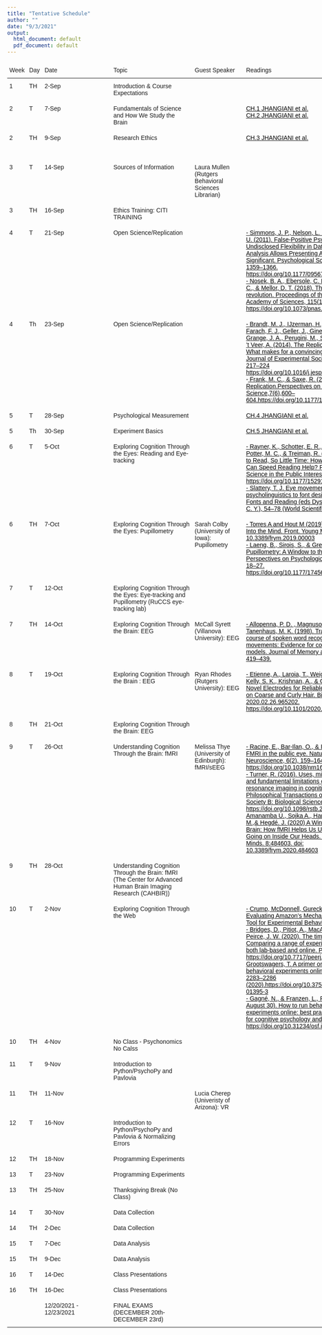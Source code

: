 ```yaml
---
title: "Tentative Schedule"
author: ""
date: "9/3/2021"
output:
  html_document: default
  pdf_document: default
---
```

<style type="text/css">
.tg  {border-collapse:collapse;border-spacing:0;}
.tg td{border-style:solid;border-width:0px;font-family:Arial, sans-serif;font-size:14px;overflow:hidden;
  padding:10px 5px;word-break:normal;}
.tg th{border-style:solid;border-width:0px;font-family:Arial, sans-serif;font-size:14px;font-weight:normal;
  overflow:hidden;padding:10px 5px;word-break:normal;}
.tg .tg-0pky{border-color:inherit;text-align:left;vertical-align:top}
</style>
<table class="tg" style="undefined;table-layout: fixed; width: 1323px">
<colgroup>
<col style="width: 46px">
<col style="width: 36px">
<col style="width: 164px">
<col style="width: 192px">
<col style="width: 121px">
<col style="width: 277px">
<col style="width: 487px">
</colgroup>
<thead>
  <tr>
    <th class="tg-0pky">Week</th>
    <th class="tg-0pky">Day</th>
    <th class="tg-0pky">Date</th>
    <th class="tg-0pky">Topic</th>
    <th class="tg-0pky">Guest Speaker</th>
    <th class="tg-0pky">Readings</th>
    <th class="tg-0pky">Due</th>
  </tr>
</thead>
<tbody>
  <tr>
    <td class="tg-0pky">1</td>
    <td class="tg-0pky">TH</td>
    <td class="tg-0pky">2-Sep</td>
    <td class="tg-0pky">Introduction &amp; Course Expectations</td>
    <td class="tg-0pky"></td>
    <td class="tg-0pky"></td>
    <td class="tg-0pky"></td>
  </tr>
  <tr>
    <td class="tg-0pky">2</td>
    <td class="tg-0pky">T</td>
    <td class="tg-0pky">7-Sep</td>
    <td class="tg-0pky">Fundamentals of Science and How We Study the Brain </td>
    <td class="tg-0pky"></td>
    <td class="tg-0pky"><a href="https://kpu.pressbooks.pub/psychmethods4e/" target="_blank" rel="noopener noreferrer"><span style="color:#000">CH.1 JHANGIANI et al.</span></a><br><a href="https://kpu.pressbooks.pub/psychmethods4e/" target="_blank" rel="noopener noreferrer"><span style="color:#000">CH.2 JHANGIANI et al.</span></a><br></td>
    <td class="tg-0pky"><span style="font-style:normal">September 10th is last day to drop a course without a "W" grade</span></td>
  </tr>
  <tr>
    <td class="tg-0pky">2</td>
    <td class="tg-0pky">TH</td>
    <td class="tg-0pky">9-Sep</td>
    <td class="tg-0pky">Research Ethics</td>
    <td class="tg-0pky"></td>
    <td class="tg-0pky"><a href="https://kpu.pressbooks.pub/psychmethods4e/" target="_blank" rel="noopener noreferrer"><span style="color:#000">CH.3 JHANGIANI et al.</span></a></td>
    <td class="tg-0pky"><br><br>Team Charter Due by Friday, September 10th</td>
  </tr>
  <tr>
    <td class="tg-0pky">3</td>
    <td class="tg-0pky">T</td>
    <td class="tg-0pky">14-Sep</td>
    <td class="tg-0pky">Sources of Information</td>
    <td class="tg-0pky">Laura Mullen (Rutgers Behavioral Sciences Librarian)</td>
    <td class="tg-0pky"></td>
    <td class="tg-0pky"></td>
  </tr>
  <tr>
    <td class="tg-0pky">3</td>
    <td class="tg-0pky">TH</td>
    <td class="tg-0pky">16-Sep</td>
    <td class="tg-0pky">Ethics Training: CITI TRAINING </td>
    <td class="tg-0pky"></td>
    <td class="tg-0pky"></td>
    <td class="tg-0pky">Topic Approval Due by Friday September 17th</td>
  </tr>
  <tr>
    <td class="tg-0pky">4</td>
    <td class="tg-0pky">T</td>
    <td class="tg-0pky">21-Sep</td>
    <td class="tg-0pky">Open Science/Replication</td>
    <td class="tg-0pky"></td>
    <td class="tg-0pky"><a href="https://drive.google.com/drive/u/1/folders/1GHo4aIDyYnk7276-bBiEiATGn3ltgcp-" target="_blank" rel="noopener noreferrer"><span style="color:#000">- Simmons, J. P., Nelson, L. D., &amp; Simonsohn, U. (2011). False-Positive Psychology: Undisclosed Flexibility in Data Collection and Analysis Allows Presenting Anything as Significant. Psychological Science, 22(11), 1359–1366. https://doi.org/10.1177/0956797611417632</span></a><br><a href="https://drive.google.com/drive/u/1/folders/1GHo4aIDyYnk7276-bBiEiATGn3ltgcp-" target="_blank" rel="noopener noreferrer"><span style="color:#000">- Nosek, B. A., Ebersole, C. R., DeHaven, A. C., &amp; Mellor, D. T. (2018). The preregistration revolution. Proceedings of the National Academy of Sciences, 115(11), 2600. https://doi.org/10.1073/pnas.1708274114</span></a></td>
    <td class="tg-0pky"></td>
  </tr>
  <tr>
    <td class="tg-0pky">4</td>
    <td class="tg-0pky">Th</td>
    <td class="tg-0pky">23-Sep</td>
    <td class="tg-0pky">Open Science/Replication</td>
    <td class="tg-0pky"></td>
    <td class="tg-0pky"><a href="https://drive.google.com/drive/u/1/folders/1GHo4aIDyYnk7276-bBiEiATGn3ltgcp-" target="_blank" rel="noopener noreferrer"><span style="color:#000">- Brandt, M. J., IJzerman, H., Dijksterhuis, A., Farach, F. J., Geller, J., Giner-Sorolla, R., Grange, J. A., Perugini, M., Spies, J. R., &amp; van ’t Veer, A. (2014). The Replication Recipe: What makes for a convincing replication? Journal of Experimental Social Psychology, 50, 217–224 https://doi.org/10.1016/j.jesp.2013.10.005l</span></a><br><span style="color:#000">-</span><a href="https://drive.google.com/drive/u/1/folders/1GHo4aIDyYnk7276-bBiEiATGn3ltgcp-" target="_blank" rel="noopener noreferrer"><span style="color:#000"> Frank, M. C., &amp; Saxe, R. (2012). Teaching Replication.Perspectives on Psychological Science,7(6),600–604.https://doi.org/10.1177/1745691612460686</span></a></td>
    <td class="tg-0pky">1 page summary, CITI training, and IRB forms due by Friday September 24th</td>
  </tr>
  <tr>
    <td class="tg-0pky">5</td>
    <td class="tg-0pky">T</td>
    <td class="tg-0pky">28-Sep</td>
    <td class="tg-0pky">Psychological Measurement</td>
    <td class="tg-0pky"></td>
    <td class="tg-0pky"><a href="https://kpu.pressbooks.pub/psychmethods4e/" target="_blank" rel="noopener noreferrer"><span style="color:#000">CH.4 JHANGIANI et al.</span></a></td>
    <td class="tg-0pky"></td>
  </tr>
  <tr>
    <td class="tg-0pky">5</td>
    <td class="tg-0pky">Th</td>
    <td class="tg-0pky">30-Sep</td>
    <td class="tg-0pky">Experiment Basics</td>
    <td class="tg-0pky"></td>
    <td class="tg-0pky"><a href="https://kpu.pressbooks.pub/psychmethods4e/" target="_blank" rel="noopener noreferrer"><span style="color:#000">CH.5 JHANGIANI et al.</span></a></td>
    <td class="tg-0pky"></td>
  </tr>
  <tr>
    <td class="tg-0pky">6</td>
    <td class="tg-0pky">T</td>
    <td class="tg-0pky">5-Oct</td>
    <td class="tg-0pky">Exploring Cognition Through the Eyes: Reading and Eye-tracking</td>
    <td class="tg-0pky"></td>
    <td class="tg-0pky"><a href="https://drive.google.com/drive/u/1/folders/1G7sSlt6P6xfEe-apJ1wTrnFsDVVIg-Yz" target="_blank" rel="noopener noreferrer"><span style="color:#000">- Rayner, K., Schotter, E. R., Masson, M. E. J., Potter, M. C., &amp; Treiman, R. (2016). So Much to Read, So Little Time: How Do We Read, and Can Speed Reading Help? Psychological Science in the Public Interest, 17(1), 4–34 https://doi.org/10.1177/1529100615623267</span></a><br><a href="https://drive.google.com/drive/u/1/folders/1G7sSlt6P6xfEe-apJ1wTrnFsDVVIg-Yz" target="_blank" rel="noopener noreferrer"><span style="color:#000">- Slattery, T. J. Eye movements: From psycholinguistics to font design. In Digital Fonts and Reading (eds Dyson, M. C. &amp; Yuen, C. Y.), 54–78 (World Scientific, 2016).</span></a></td>
    <td class="tg-0pky"></td>
  </tr>
  <tr>
    <td class="tg-0pky">6</td>
    <td class="tg-0pky">TH</td>
    <td class="tg-0pky">7-Oct</td>
    <td class="tg-0pky">Exploring Cognition Through the Eyes: Pupillometry</td>
    <td class="tg-0pky">Sarah Colby (University of Iowa): Pupillometry</td>
    <td class="tg-0pky"><a href="https://drive.google.com/drive/u/1/folders/1G7sSlt6P6xfEe-apJ1wTrnFsDVVIg-Yz" target="_blank" rel="noopener noreferrer"><span style="color:#000">- Torres A and Hout M (2019) Pupils: A Window Into the Mind. Front. Young Minds. 7:3. doi: 10.3389/frym.2019.00003</span></a><br><a href="https://drive.google.com/drive/u/1/folders/1G7sSlt6P6xfEe-apJ1wTrnFsDVVIg-Yz" target="_blank" rel="noopener noreferrer"><span style="color:#000">- Laeng, B., Sirois, S., &amp; Gredebäck, G. (2012). Pupillometry: A Window to the Preconscious? Perspectives on Psychological Science, 7(1), 18–27. https://doi.org/10.1177/1745691611427305</span></a></td>
    <td class="tg-0pky"><span style="font-style:normal">Preregistration due by Friday October 8th</span></td>
  </tr>
  <tr>
    <td class="tg-0pky">7</td>
    <td class="tg-0pky">T</td>
    <td class="tg-0pky">12-Oct</td>
    <td class="tg-0pky">Exploring Cognition Through the Eyes: Eye-tracking and Pupillometry (RuCCS eye-tracking lab)</td>
    <td class="tg-0pky"></td>
    <td class="tg-0pky"></td>
    <td class="tg-0pky"></td>
  </tr>
  <tr>
    <td class="tg-0pky">7</td>
    <td class="tg-0pky">TH</td>
    <td class="tg-0pky">14-Oct</td>
    <td class="tg-0pky">Exploring Cognition Through the Brain: EEG</td>
    <td class="tg-0pky">McCall Syrett (Villanova University): EEG</td>
    <td class="tg-0pky"><a href="https://drive.google.com/drive/u/1/folders/1_thSTXJpm_wwYHYwl211wbeaMelpHq5r" target="_blank" rel="noopener noreferrer"><span style="color:#000">- Allopenna, P. D. , Magnuson, J. S. , &amp; Tanenhaus, M. K. (1998). Tracking the time course of spoken word recognition using eye movements: Evidence for continuous mapping models. Journal of Memory and Language, 38, 419–439.</span></a></td>
    <td class="tg-0pky"></td>
  </tr>
  <tr>
    <td class="tg-0pky">8</td>
    <td class="tg-0pky">T</td>
    <td class="tg-0pky">19-Oct</td>
    <td class="tg-0pky">Exploring Cognition Through the Brain : EEG</td>
    <td class="tg-0pky">Ryan Rhodes (Rutgers University): EEG</td>
    <td class="tg-0pky"><a href="https://drive.google.com/drive/u/1/folders/1_thSTXJpm_wwYHYwl211wbeaMelpHq5r" target="_blank" rel="noopener noreferrer"><span style="color:#000">- Etienne, A., Laroia, T., Weigle, H., Afelin, A., Kelly, S. K., Krishnan, A., &amp; Grover, P. (2020). Novel Electrodes for Reliable EEG Recordings on Coarse and Curly Hair. BioRxiv, 2020.02.26.965202. https://doi.org/10.1101/2020.02.26.965202</span></a></td>
    <td class="tg-0pky"></td>
  </tr>
  <tr>
    <td class="tg-0pky">8</td>
    <td class="tg-0pky">TH</td>
    <td class="tg-0pky">21-Oct</td>
    <td class="tg-0pky">Exploring Cognition Through the Brain: EEG</td>
    <td class="tg-0pky"></td>
    <td class="tg-0pky"></td>
    <td class="tg-0pky"></td>
  </tr>
  <tr>
    <td class="tg-0pky">9</td>
    <td class="tg-0pky">T</td>
    <td class="tg-0pky">26-Oct</td>
    <td class="tg-0pky">Understanding Cognition Through the Brain: fMRI</td>
    <td class="tg-0pky">Melissa Thye (University of Edinburgh): fMRI/sEEG</td>
    <td class="tg-0pky"><a href="https://drive.google.com/drive/u/1/folders/1y4dr5pi_UpqpV0_e1ItxOr_DPFWJuy5s" target="_blank" rel="noopener noreferrer"><span style="color:#000">- Racine, E., Bar-Ilan, O., &amp; Illes, J. (2005). FMRI in the public eye. Nature Reviews Neuroscience, 6(2), 159–164. https://doi.org/10.1038/nrn1609</span></a><br><a href="https://drive.google.com/drive/u/1/folders/1y4dr5pi_UpqpV0_e1ItxOr_DPFWJuy5s" target="_blank" rel="noopener noreferrer"><span style="color:#000">- Turner, R. (2016). Uses, misuses, new uses and fundamental limitations of magnetic resonance imaging in cognitive science. Philosophical Transactions of the Royal Society B: Biological Sciences, 371(1705). https://doi.org/10.1098/rstb.2015.0349- Amanamba U., Sojka A., Harris S., Bucknam M.,&amp; Hegdé. J. (2020) A Window Into Your Brain: How fMRI Helps Us Understand What Is Going on Inside Our Heads. Front. Young Minds. 8:484603. doi: 10.3389/frym.2020.484603</span></a></td>
    <td class="tg-0pky"></td>
  </tr>
  <tr>
    <td class="tg-0pky">9</td>
    <td class="tg-0pky">TH</td>
    <td class="tg-0pky">28-Oct</td>
    <td class="tg-0pky">Understanding Cognition Through the Brain: fMRI (The Center for Advanced Human Brain Imaging Research (CAHBIR))</td>
    <td class="tg-0pky"></td>
    <td class="tg-0pky"></td>
    <td class="tg-0pky"></td>
  </tr>
  <tr>
    <td class="tg-0pky">10</td>
    <td class="tg-0pky">T</td>
    <td class="tg-0pky">2-Nov</td>
    <td class="tg-0pky">Exploring Cognition Through the Web</td>
    <td class="tg-0pky"></td>
    <td class="tg-0pky"><a href="https://drive.google.com/drive/u/1/folders/1zBLA0w8RKXI1N2r-t1AO-RQB-tXC-rrD" target="_blank" rel="noopener noreferrer"><span style="color:#000">- Crump, McDonnell, Gureckis (2013). Evaluating Amazon's Mechanical Turk as a Tool for Experimental Behavioral Research</span></a><br><a href="https://drive.google.com/drive/u/1/folders/1zBLA0w8RKXI1N2r-t1AO-RQB-tXC-rrD" target="_blank" rel="noopener noreferrer"><span style="color:#000">- Bridges, D., Pitiot, A., MacAskill, M. R., &amp; Peirce, J. W. (2020). The timing mega-study: Comparing a range of experiment generators, both lab-based and online. PeerJ, 8, e9414. https://doi.org/10.7717/peerj.9414- - Grootswagers, T. A primer on running human behavioral experiments online. Behav Res 52, 2283–2286 (2020).https://doi.org/10.3758/s13428-020-01395-3</span></a><br><a href="https://drive.google.com/drive/u/0/folders/1zBLA0w8RKXI1N2r-t1AO-RQB-tXC-rrD" target="_blank" rel="noopener noreferrer"><span style="color:#000">- Gagné, N., &amp; Franzen, L., Ph.D. (2021, August 30). How to run behavioural experiments online: best practice suggestions for cognitive psychology and neuroscience. https://doi.org/10.31234/osf.io/nt67j</span></a><br></td>
    <td class="tg-0pky"></td>
  </tr>
  <tr>
    <td class="tg-0pky">10</td>
    <td class="tg-0pky">TH</td>
    <td class="tg-0pky">4-Nov</td>
    <td class="tg-0pky">No Class - Psychonomics No Calss</td>
    <td class="tg-0pky"></td>
    <td class="tg-0pky"></td>
    <td class="tg-0pky"></td>
  </tr>
  <tr>
    <td class="tg-0pky">11</td>
    <td class="tg-0pky">T</td>
    <td class="tg-0pky">9-Nov</td>
    <td class="tg-0pky">Introduction to Python/PsychoPy and Pavlovia</td>
    <td class="tg-0pky"></td>
    <td class="tg-0pky"></td>
    <td class="tg-0pky"></td>
  </tr>
  <tr>
    <td class="tg-0pky">11</td>
    <td class="tg-0pky">TH</td>
    <td class="tg-0pky">11-Nov</td>
    <td class="tg-0pky"></td>
    <td class="tg-0pky">Lucia Cherep (Univeristy of Arizona): VR</td>
    <td class="tg-0pky"></td>
    <td class="tg-0pky"></td>
  </tr>
  <tr>
    <td class="tg-0pky">12</td>
    <td class="tg-0pky">T</td>
    <td class="tg-0pky">16-Nov</td>
    <td class="tg-0pky"><span style="font-style:normal">Introduction to Python/PsychoPy and Pavlovia &amp; Normalizing Errors</span><br></td>
    <td class="tg-0pky"></td>
    <td class="tg-0pky"></td>
    <td class="tg-0pky"></td>
  </tr>
  <tr>
    <td class="tg-0pky">12</td>
    <td class="tg-0pky">TH</td>
    <td class="tg-0pky">18-Nov</td>
    <td class="tg-0pky">Programming Experiments </td>
    <td class="tg-0pky"></td>
    <td class="tg-0pky"></td>
    <td class="tg-0pky"></td>
  </tr>
  <tr>
    <td class="tg-0pky">13</td>
    <td class="tg-0pky">T</td>
    <td class="tg-0pky">23-Nov</td>
    <td class="tg-0pky"><span style="font-style:normal">Programming Experiments</span></td>
    <td class="tg-0pky"></td>
    <td class="tg-0pky"></td>
    <td class="tg-0pky"></td>
  </tr>
  <tr>
    <td class="tg-0pky">13</td>
    <td class="tg-0pky">TH</td>
    <td class="tg-0pky">25-Nov</td>
    <td class="tg-0pky"><span style="font-style:normal">Thanksgiving Break (No Class)</span></td>
    <td class="tg-0pky"></td>
    <td class="tg-0pky"></td>
    <td class="tg-0pky"></td>
  </tr>
  <tr>
    <td class="tg-0pky">14</td>
    <td class="tg-0pky">T</td>
    <td class="tg-0pky">30-Nov</td>
    <td class="tg-0pky">Data Collection</td>
    <td class="tg-0pky"></td>
    <td class="tg-0pky"></td>
    <td class="tg-0pky"><span style="font-style:normal">Programmed Experiment Due by November 30th. </span><br></td>
  </tr>
  <tr>
    <td class="tg-0pky">14</td>
    <td class="tg-0pky">TH</td>
    <td class="tg-0pky">2-Dec</td>
    <td class="tg-0pky">Data Collection</td>
    <td class="tg-0pky"></td>
    <td class="tg-0pky"></td>
    <td class="tg-0pky"></td>
  </tr>
  <tr>
    <td class="tg-0pky">15</td>
    <td class="tg-0pky">T</td>
    <td class="tg-0pky">7-Dec</td>
    <td class="tg-0pky">Data Analysis</td>
    <td class="tg-0pky"></td>
    <td class="tg-0pky"></td>
    <td class="tg-0pky"></td>
  </tr>
  <tr>
    <td class="tg-0pky">15</td>
    <td class="tg-0pky">TH</td>
    <td class="tg-0pky">9-Dec</td>
    <td class="tg-0pky">Data Analysis</td>
    <td class="tg-0pky"></td>
    <td class="tg-0pky"></td>
    <td class="tg-0pky">Methods and Data Analysis Write-Up Due by December 10th </td>
  </tr>
  <tr>
    <td class="tg-0pky">16</td>
    <td class="tg-0pky">T</td>
    <td class="tg-0pky">14-Dec</td>
    <td class="tg-0pky">Class Presentations</td>
    <td class="tg-0pky"></td>
    <td class="tg-0pky"></td>
    <td class="tg-0pky"></td>
  </tr>
  <tr>
    <td class="tg-0pky">16</td>
    <td class="tg-0pky">TH</td>
    <td class="tg-0pky">16-Dec</td>
    <td class="tg-0pky">Class Presentations</td>
    <td class="tg-0pky"></td>
    <td class="tg-0pky"></td>
    <td class="tg-0pky"></td>
  </tr>
  <tr>
    <td class="tg-0pky"></td>
    <td class="tg-0pky"></td>
    <td class="tg-0pky">12/20/2021 - 12/23/2021</td>
    <td class="tg-0pky">FINAL EXAMS (DECEMBER 20th-DECEMBER 23rd)</td>
    <td class="tg-0pky"></td>
    <td class="tg-0pky"></td>
    <td class="tg-0pky">Paper Due by December 23rd</td>
  </tr>
</tbody>
</table>
